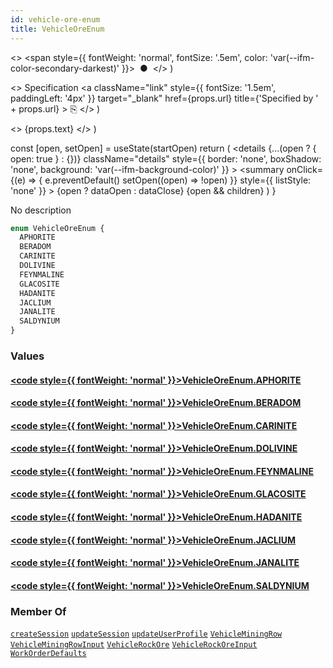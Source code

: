 ```yaml
---
id: vehicle-ore-enum
title: VehicleOreEnum
---
```


  <>
    <span style={{ fontWeight: 'normal', fontSize: '.5em', color: 'var(--ifm-color-secondary-darkest)' }}>
      &nbsp;●&nbsp;
    </span>
  </>
)

  <>
    Specification
    <a
      className="link"
      style={{ fontSize: '1.5em', paddingLeft: '4px' }}
      target="_blank"
      href={props.url}
      title={'Specified by ' + props.url}
    >
      ⎘
    </a>
  </>
)

  <>
    <span className={props.class}>{props.text}</span>
  </>
)


  const [open, setOpen] = useState(startOpen)
  return (
    <details
      {...(open ? { open: true } : {})}
      className="details"
      style={{ border: 'none', boxShadow: 'none', background: 'var(--ifm-background-color)' }}
    >
      <summary
        onClick={(e) => {
          e.preventDefault()
          setOpen((open) => !open)
        }}
        style={{ listStyle: 'none' }}
      >
        {open ? dataOpen : dataClose}
      </summary>
      {open && children}
    </details>
  )
}

No description

```graphql
enum VehicleOreEnum {
  APHORITE
  BERADOM
  CARINITE
  DOLIVINE
  FEYNMALINE
  GLACOSITE
  HADANITE
  JACLIUM
  JANALITE
  SALDYNIUM
}
```

### Values

#### [<code style={{ fontWeight: 'normal' }}>VehicleOreEnum.<b>APHORITE</b></code>](#)

#### [<code style={{ fontWeight: 'normal' }}>VehicleOreEnum.<b>BERADOM</b></code>](#)

#### [<code style={{ fontWeight: 'normal' }}>VehicleOreEnum.<b>CARINITE</b></code>](#)

#### [<code style={{ fontWeight: 'normal' }}>VehicleOreEnum.<b>DOLIVINE</b></code>](#)

#### [<code style={{ fontWeight: 'normal' }}>VehicleOreEnum.<b>FEYNMALINE</b></code>](#)

#### [<code style={{ fontWeight: 'normal' }}>VehicleOreEnum.<b>GLACOSITE</b></code>](#)

#### [<code style={{ fontWeight: 'normal' }}>VehicleOreEnum.<b>HADANITE</b></code>](#)

#### [<code style={{ fontWeight: 'normal' }}>VehicleOreEnum.<b>JACLIUM</b></code>](#)

#### [<code style={{ fontWeight: 'normal' }}>VehicleOreEnum.<b>JANALITE</b></code>](#)

#### [<code style={{ fontWeight: 'normal' }}>VehicleOreEnum.<b>SALDYNIUM</b></code>](#)

### Member Of

[`createSession`](/api/operations/mutations/create-session.mdx) <Badge class="badge badge--secondary badge--relation" text="mutation"/><Bullet />[`updateSession`](/api/operations/mutations/update-session.mdx) <Badge class="badge badge--secondary badge--relation" text="mutation"/><Bullet />[`updateUserProfile`](/api/operations/mutations/update-user-profile.mdx) <Badge class="badge badge--secondary badge--relation" text="mutation"/><Bullet />[`VehicleMiningRow`](/api/types/objects/vehicle-mining-row.mdx) <Badge class="badge badge--secondary badge--relation" text="object"/><Bullet />[`VehicleMiningRowInput`](/api/types/inputs/vehicle-mining-row-input.mdx) <Badge class="badge badge--secondary badge--relation" text="input"/><Bullet />[`VehicleRockOre`](/api/types/objects/vehicle-rock-ore.mdx) <Badge class="badge badge--secondary badge--relation" text="object"/><Bullet />[`VehicleRockOreInput`](/api/types/inputs/vehicle-rock-ore-input.mdx) <Badge class="badge badge--secondary badge--relation" text="input"/><Bullet />[`WorkOrderDefaults`](/api/types/objects/work-order-defaults.mdx) <Badge class="badge badge--secondary badge--relation" text="object"/>
